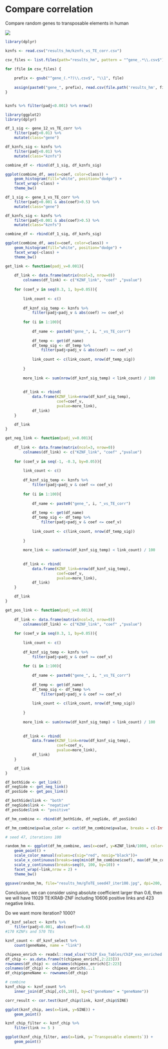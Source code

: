 # Compare correlation

Compare random genes to transposable elements in human

![](results_hm/gToTE_seed47_iter100.jpg)

```r
library(dplyr)

kznfs <- read.csv("results_hm/kznfs_vs_TE_corr.csv")

csv_files <- list.files(path="results_hm", pattern = "^gene_.*\\.csv$")

for (file in csv_files) {
    
    prefix <- gsub("^gene_(.*?)\\.csv$", "\\1", file)
    
    assign(paste0("gene_", prefix), read.csv(file.path('results_hm', file)))
}


kznfs %>% filter(padj<0.001) %>% nrow()
```

```r
library(ggplot2)
library(dplyr)

df_1_sig <- gene_12_vs_TE_corr %>%
    filter(padj<0.01) %>%
    mutate(class="gene")

df_kznfs_sig <- kznfs %>%
    filter(padj<0.01) %>%
    mutate(class="kznfs")

combine_df <- rbind(df_1_sig, df_kznfs_sig)

ggplot(combine_df, aes(x=coef, color=class)) +
    geom_histogram(fill="white", position="dodge") +
    facet_wrap(~class) +
    theme_bw()
```

```r
df_1_sig <- gene_1_vs_TE_corr %>%
    filter(padj<0.001 & abs(coef)>0.5) %>%
    mutate(class="gene")

df_kznfs_sig <- kznfs %>%
    filter(padj<0.001 & abs(coef)>0.5) %>%
    mutate(class="kznfs")

combine_df <- rbind(df_1_sig, df_kznfs_sig)

ggplot(combine_df, aes(x=coef, color=class)) +
    geom_histogram(fill="white", position="dodge") +
    facet_wrap(~class) +
    theme_bw()
```

```r
get_link <- function(padj_v=0.001){
    
    df_link <- data.frame(matrix(ncol=3, nrow=0))
        colnames(df_link) <- c("KZNF_link", "coef" ,"pvalue")
    
    for (coef_v in seq(0.3, 1, by=0.05)){
        
        link_count <- c()
        
        df_kznf_sig_temp <- kznfs %>%
            filter(padj<padj_v & abs(coef) >= coef_v)
        
        for (i in 1:100){
            
            df_name <- paste0("gene_", i, "_vs_TE_corr")
            
            df_temp <- get(df_name)
            df_temp_sig <- df_temp %>%
                filter(padj<padj_v & abs(coef) >= coef_v)
            
            link_count <- c(link_count, nrow(df_temp_sig))
            
        }
        
        more_link <- sum(nrow(df_kznf_sig_temp) < link_count) / 100
        
        
        df_link <- rbind(
            data.frame(KZNF_link=nrow(df_kznf_sig_temp),
                       coef=coef_v,
                       pvalue=more_link), 
            df_link)
    }

    df_link
}
```

```r
get_neg_link <- function(padj_v=0.001){
    
    df_link <- data.frame(matrix(ncol=3, nrow=0))
        colnames(df_link) <- c("KZNF_link", "coef" ,"pvalue")
    
    for (coef_v in seq(-1, -0.3, by=0.05)){
        
        link_count <- c()
        
        df_kznf_sig_temp <- kznfs %>%
            filter(padj<padj_v & coef <= coef_v)
        
        for (i in 1:100){
            
            df_name <- paste0("gene_", i, "_vs_TE_corr")
            
            df_temp <- get(df_name)
            df_temp_sig <- df_temp %>%
                filter(padj<padj_v & coef <= coef_v)
            
            link_count <- c(link_count, nrow(df_temp_sig))
            
        }
        
        more_link <- sum(nrow(df_kznf_sig_temp) < link_count) / 100
        
        
        df_link <- rbind(
            data.frame(KZNF_link=nrow(df_kznf_sig_temp),
                       coef=coef_v,
                       pvalue=more_link), 
            df_link)
    }

    df_link
}
```

```r
get_pos_link <- function(padj_v=0.001){
    
    df_link <- data.frame(matrix(ncol=3, nrow=0))
        colnames(df_link) <- c("KZNF_link", "coef" ,"pvalue")
    
    for (coef_v in seq(0.3, 1, by=0.05)){
        
        link_count <- c()
        
        df_kznf_sig_temp <- kznfs %>%
            filter(padj<padj_v & coef >= coef_v)
        
        for (i in 1:100){
            
            df_name <- paste0("gene_", i, "_vs_TE_corr")
            
            df_temp <- get(df_name)
            df_temp_sig <- df_temp %>%
                filter(padj<padj_v & coef >= coef_v)
            
            link_count <- c(link_count, nrow(df_temp_sig))
            
        }
        
        more_link <- sum(nrow(df_kznf_sig_temp) < link_count) / 100
        
        
        df_link <- rbind(
            data.frame(KZNF_link=nrow(df_kznf_sig_temp),
                       coef=coef_v,
                       pvalue=more_link), 
            df_link)
    }

    df_link
}
```

```r
df_bothSide <- get_link()
df_negSide <- get_neg_link()
df_posSide <- get_pos_link()

df_bothSide$link <- "both"
df_negSide$link <- "negative"
df_posSide$link <- "positive"

df_hm_combine <- rbind(df_bothSide, df_negSide, df_posSide)
```

```r
df_hm_combine$pvalue_color <- cut(df_hm_combine$pvalue, breaks = c(-Inf, 0.05, Inf), labels=c("sig", "nosig"))

# seed 47, iterations 100

random_hm <- ggplot(df_hm_combine, aes(x=coef, y=KZNF_link/1000, color=pvalue_color)) +
    geom_point() +
    scale_color_manual(values=c(sig="red", nosig="black"))+
    scale_x_continuous(breaks=seq(min(df_hm_combine$coef), max(df_hm_combine$coef), by=0.1)) +
    scale_y_continuous(breaks=seq(0, 100, by=10)) +
    facet_wrap(~link,nrow = 2) +
    theme_bw()

ggsave(random_hm, file="results_hm/gToTE_seed47_iter100.jpg", dpi=200, width = 12, height = 5)
```

Conclusion, we can consider using absolute coefficient larger than 0.6, then we will have 11029 TE:KRAB-ZNF including 10606 positive links and 423 negative links.

Do we want more iteration? 1000?

```r
df_kznf_select <- kznfs %>%
    filter(padj<0.001, abs(coef)>=0.6)
#170 KZNFs and 570 TEs

kznf_count <- df_kznf_select %>%
    count(geneName, name = "link") 

chipexo_enrich <- readxl::read_xlsx("ChIP_Exo_Tables/ChIP_exo_enriched.xlsx")
df_chip <- as.data.frame(t(chipexo_enrich[,2:223]))
rownames(df_chip) <- colnames(chipexo_enrich)[2:223]
colnames(df_chip) <- chipexo_enrich$...1
df_chip$geneName <- rownames(df_chip)

# combine
kznf_chip <- kznf_count %>%
    inner_join(df_chip[,c(6,10)], by=c("geneName" = "geneName"))

corr_result <- cor.test(kznf_chip$link, kznf_chip$SINE)

ggplot(kznf_chip, aes(x=link, y=SINE)) +
    geom_point()
```

```r
kznf_chip_filter <- kznf_chip %>%
    filter(link >= 5 )

ggplot(kznf_chip_filter, aes(x=link, y=`Transposable elements`)) +
    geom_point()
```
